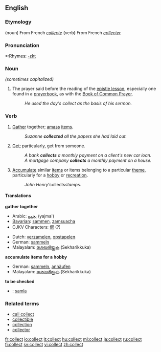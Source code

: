 ==English==

===Etymology===
(noun) From French ''[[collecte]]''
(verb) From French ''[[collecter]]''

===Pronunciation===
*:Rhymes: [[Rhymes:English:-ɛkt|-ɛkt]]

===Noun===
{{en-noun}}  ''(sometimes capitalized)''

# {{Christianity}} The prayer said before the reading of the [[epistle lesson]], especially one found in a [[prayerbook]], as with the [[Book of Common Prayer]].
#: ''He used the day's collect as the basis of his sermon.''

===Verb===
{{en-verb}}

# [[gather|Gather]] together; [[amass]] [[items]].
#: ''Suzanne '''collected''' all the papers she had laid out.''
# [[get|Get]]; particularly, get from someone.
#: ''A bank '''collects''' a monthly payment on a client's new car loan.'' 
#: ''A mortgage company '''collects''' a monthly payment on a house.''
# [[accumulate|Accumulate]] similar [[items]] or items belonging to a particular [[theme]], particularly for a [[hobby]] or [[recreation]].
#: ''John Henry '''collects'' stamps.''

==== Translations ====
'''gather together'''
{{top}}
*Arabic: [[يجمع]] (yajma')
*[[Bavarian]]: [[sammen]], [[zamsuacha]]
*CJKV Characters: [[僎]] (?)
{{mid}}
*Dutch: [[verzamelen]], [[opstapelen]]
*German: [[sammeln]]
*Malayalam: [[ശേഖരിയ്ക്കുക]] (Sekharikkuka)
{{bottom}}

'''accumulate items for a hobby'''
*German: [[sammeln]], [[anhäufen]]
*Malayalam: [[ശേഖരിയ്ക്കുക]] (Sekharikkuka)

'''to be checked'''
*{{ttbc|Swedish}}: [[samla]]

===Related terms===
*[[call collect]]
*[[collectible]]
*[[collection]]
*[[collector]]

[[fr:collect]]
[[io:collect]]
[[it:collect]]
[[hu:collect]]
[[ml:collect]]
[[ja:collect]]
[[ru:collect]]
[[fi:collect]]
[[sv:collect]]
[[vi:collect]]
[[zh:collect]]